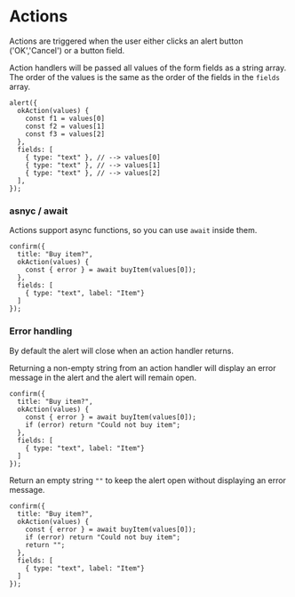 # Actions

Actions are triggered when the user either clicks an alert button ('OK','Cancel') or a button field.

Action handlers will be passed all values of the form fields as a string array. The order of the values is the same as the order of the fields in the `fields` array.

```tsx {2-6}
alert({
  okAction(values) {
    const f1 = values[0] 
    const f2 = values[1] 
    const f3 = values[2] 
  },
  fields: [
    { type: "text" }, // --> values[0]
    { type: "text" }, // --> values[1]
    { type: "text" }, // --> values[2]
  ],
});
```

### asnyc / await

Actions support async functions, so you can use `await` inside them.

```tsx {3-5}
confirm({
  title: "Buy item?",
  okAction(values) {
    const { error } = await buyItem(values[0]);
  },
  fields: [
    { type: "text", label: "Item"}
  ]
});
```

### Error handling

By default the alert will close when an action handler returns.

Returning a non-empty string from an action handler will display an error message in the alert and the alert will remain open.

```tsx {5}
confirm({
  title: "Buy item?",
  okAction(values) {
    const { error } = await buyItem(values[0]);
    if (error) return "Could not buy item";
  },
  fields: [
    { type: "text", label: "Item"}
  ]
});
```

Return an empty string `""` to keep the alert open without displaying an error message.

```tsx {6}
confirm({
  title: "Buy item?",
  okAction(values) {
    const { error } = await buyItem(values[0]);
    if (error) return "Could not buy item";
    return "";
  },
  fields: [
    { type: "text", label: "Item"}
  ]
});
```